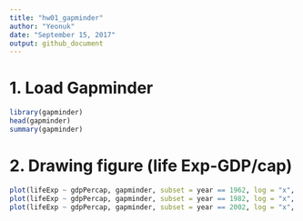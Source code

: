 ```yaml
---
title: "hw01_gapminder"
author: "Yeonuk"
date: "September 15, 2017"
output: github_document
---
```


# 1. Load Gapminder

```r
library(gapminder)
head(gapminder)
summary(gapminder)

```

# 2. Drawing figure (life Exp-GDP/cap)

```r
plot(lifeExp ~ gdpPercap, gapminder, subset = year == 1962, log = "x", xlab="GDP/Cap(log scale)", ylab= "life expectation", main="1960")
plot(lifeExp ~ gdpPercap, gapminder, subset = year == 1982, log = "x", xlab="GDP/Cap(log scale)", ylab= "life expectation", main="1980")
plot(lifeExp ~ gdpPercap, gapminder, subset = year == 2002, log = "x", xlab="GDP/Cap(log scale)", ylab= "life expectation", main="2000")
```

